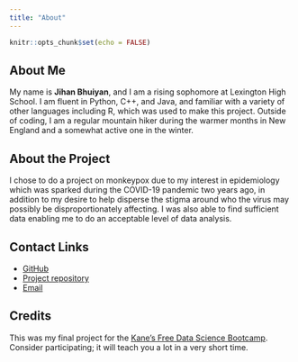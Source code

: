 ```yaml
---
title: "About"
---
```


```r
knitr::opts_chunk$set(echo = FALSE)
```

## About Me
My name is **Jihan Bhuiyan**, and I am a rising sophomore at Lexington High School. I am fluent in Python, C++, and Java, and familiar with a variety of other languages including R, which was used to make this project. Outside of coding, I am a regular mountain hiker during the warmer months in New England and a somewhat active one in the winter.

## About the Project
I chose to do a project on monkeypox due to my interest in epidemiology which was sparked during the COVID-19 pandemic two years ago, in addition to my desire to help disperse the stigma around who the virus may possibly be disproportionately affecting. I was also able to find sufficient data enabling me to do an acceptable level of data analysis.

## Contact Links
* [GitHub](https://github.com/PC8923)
* [Project repository](https://github.com/PC8923/final-project)
* [Email](lexingtonmawx@gmail.com)

## Credits
This was my final project for the [Kane's Free Data Science Bootcamp](https://bootcamp.davidkane.info/). Consider participating; it will teach you a lot in a very short time.
